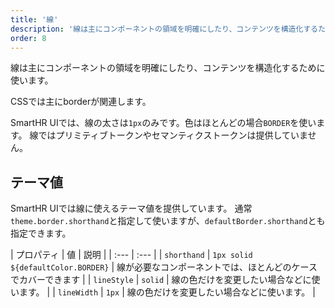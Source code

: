 ```yaml
---
title: '線'
description: '線は主にコンポーネントの領域を明確にしたり、コンテンツを構造化するために使います。'
order: 8
---
```


線は主にコンポーネントの領域を明確にしたり、コンテンツを構造化するために使います。

CSSでは主にborderが関連します。

SmartHR UIでは、線の太さは`1px`のみです。色はほとんどの場合`BORDER`を使います。
線ではプリミティブトークンやセマンティクストークンは提供していません。

## テーマ値

SmartHR UIでは線に使えるテーマ値を提供しています。
通常`theme.border.shorthand`と指定して使いますが、`defaultBorder.shorthand`とも指定できます。

| プロパティ | 値 | 説明 |
| :--- | :--- |
| `shorthand`    | `1px solid ${defaultColor.BORDER}` | 線が必要なコンポーネントでは、ほとんどのケースでカバーできます |
| `lineStyle`   | `solid` | 線の色だけを変更したい場合などに使います。 |
| `lineWidth`  | `1px` | 線の色だけを変更したい場合などに使います。 |

